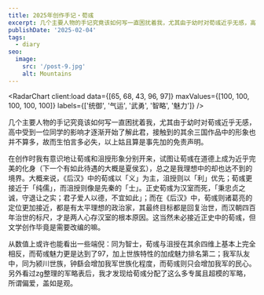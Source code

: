 ```yaml
---
title: 2025年创作手记・荀彧
excerpt: 几个主要人物的手记究竟该如何写一直困扰着我，尤其由于幼时对荀彧近乎无感，高中受到一位同学的影响才逐渐开始了解此君，接触到的其余三国作品中的形象也并不算多，故而生怕言多必失，以上姑且算是事先加的免责声明。
publishDate: '2025-02-04'
tags:
  - diary
seo:
  image:
    src: '/post-9.jpg'
    alt: Mountains
---
```



<RadarChart client:load data={[65, 68, 43, 96, 97]} maxValues={[100, 100, 100, 100, 100]} labels={['统御', '气运', '武勇', '智略', '魅力']} />

几个主要人物的手记究竟该如何写一直困扰着我，尤其由于幼时对荀彧近乎无感，高中受到一位同学的影响才逐渐开始了解此君，接触到的其余三国作品中的形象也并不算多，故而生怕言多必失，以上姑且算是事先加的免责声明。

在创作时我有意识地让荀彧和沮授形象分别开来，试图让荀彧在道德上成为近乎完美的化身（下一个有如此待遇的大概是夏侯玄），总之是我理想中的却也达不到的境界。大概来说，《后汉》中的荀彧以「义」为主，沮授则以「利」优先；荀彧更接近于「纯儒」，而沮授则像是先秦的「士」。正史荀彧为汉室而死，「秉忠贞之诚，守退让之实；君子爱人以德，不宜如此」；而在《后汉》中，荀彧则诸葛亮的定位更加接近，都是有太平理想的政治家，其最终目标都是回复治世，而汉朝四百年治世的标尺，才是两人心存汉室的根本原因。这当然未必接近正史中的荀彧，但文学创作毕竟是需要改编的嘛。

从数值上或许也能看出一些端倪：同为智士，荀彧与沮授在其余四维上基本上完全相反，而荀彧魅力更是达到了97，加上世族特性的加成魅力排名第二；我军队友中，同为颍川世族，钟繇会增加我军世族化程度，而荀彧则只会增加我军的民心。另外看过zg整理的军略表后，我才发现给荀彧分配了这么多专属且超模的军略，所谓偏爱，盖如是观。
